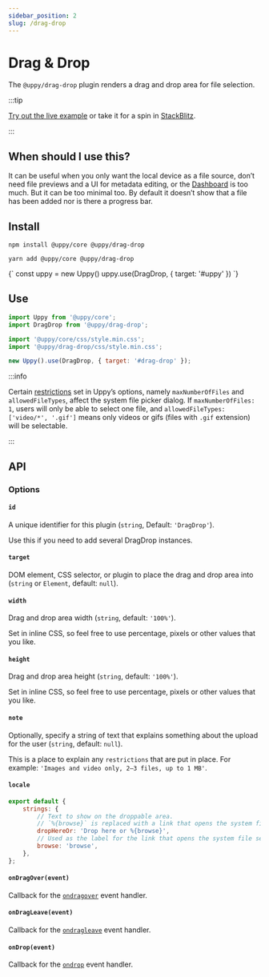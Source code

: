 ```yaml
---
sidebar_position: 2
slug: /drag-drop
---
```




# Drag & Drop

The `@uppy/drag-drop` plugin renders a drag and drop area for file selection.

:::tip

[Try out the live example](/examples) or take it for a spin in
[StackBlitz](https://stackblitz.com/edit/vitejs-vite-yzbujq?file=main.js/g).

:::

## When should I use this?

It can be useful when you only want the local device as a file source, don’t
need file previews and a UI for metadata editing, or the
[Dashboard](/docs/dashboard/) is too much. But it can be too minimal too. By
default it doesn’t show that a file has been added nor is there a progress bar.

## Install

<Tabs>
  <TabItem value="npm" label="NPM" default>

```shell
npm install @uppy/core @uppy/drag-drop
```

  </TabItem>

  <TabItem value="yarn" label="Yarn">

```shell
yarn add @uppy/core @uppy/drag-drop
```

  </TabItem>

  <TabItem value="cdn" label="CDN">
    <UppyCdnExample>
      {`
        const uppy = new Uppy()
        uppy.use(DragDrop, { target: '#uppy' })
      `}
    </UppyCdnExample>
  </TabItem>
</Tabs>

## Use

```js showLineNumbers
import Uppy from '@uppy/core';
import DragDrop from '@uppy/drag-drop';

import '@uppy/core/css/style.min.css';
import '@uppy/drag-drop/css/style.min.css';

new Uppy().use(DragDrop, { target: '#drag-drop' });
```

:::info

Certain [restrictions](/docs/uppy#restrictions) set in Uppy’s options, namely
`maxNumberOfFiles` and `allowedFileTypes`, affect the system file picker dialog.
If `maxNumberOfFiles: 1`, users will only be able to select one file, and
`allowedFileTypes: ['video/*', '.gif']` means only videos or gifs (files with
`.gif` extension) will be selectable.

:::

## API

### Options

#### `id`

A unique identifier for this plugin (`string`, Default: `'DragDrop'`).

Use this if you need to add several DragDrop instances.

#### `target`

DOM element, CSS selector, or plugin to place the drag and drop area into
(`string` or `Element`, default: `null`).

#### `width`

Drag and drop area width (`string`, default: `'100%'`).

Set in inline CSS, so feel free to use percentage, pixels or other values that
you like.

#### `height`

Drag and drop area height (`string`, default: `'100%'`).

Set in inline CSS, so feel free to use percentage, pixels or other values that
you like.

#### `note`

Optionally, specify a string of text that explains something about the upload
for the user (`string`, default: `null`).

This is a place to explain any `restrictions` that are put in place. For
example: `'Images and video only, 2–3 files, up to 1 MB'`.

#### `locale`

```js
export default {
	strings: {
		// Text to show on the droppable area.
		// `%{browse}` is replaced with a link that opens the system file selection dialog.
		dropHereOr: 'Drop here or %{browse}',
		// Used as the label for the link that opens the system file selection dialog.
		browse: 'browse',
	},
};
```

#### `onDragOver(event)`

Callback for the [`ondragover`][ondragover] event handler.

#### `onDragLeave(event)`

Callback for the [`ondragleave`][ondragleave] event handler.

#### `onDrop(event)`

Callback for the [`ondrop`][ondrop] event handler.

[ondragover]:
	https://developer.mozilla.org/en-US/docs/Web/API/GlobalEventHandlers/ondragover
[ondragleave]:
	https://developer.mozilla.org/en-US/docs/Web/API/GlobalEventHandlers/ondragleave
[ondrop]:
	https://developer.mozilla.org/en-US/docs/Web/API/GlobalEventHandlers/ondrop
